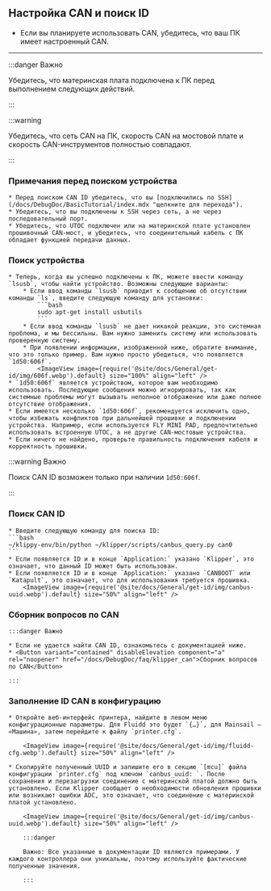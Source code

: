 ## Настройка CAN и поиск ID

* Если вы планируете использовать CAN, убедитесь, что ваш ПК имеет настроенный CAN.

----

:::danger Важно

Убедитесь, что материнская плата подключена к ПК перед выполнением следующих действий.

:::


:::warning

Убедитесь, что сеть CAN на ПК, скорость CAN на мостовой плате и скорость CAN-инструментов полностью совпадают.

:::

### Примечания перед поиском устройства

    * Перед поиском CAN ID убедитесь, что вы [подключились по SSH](/docs/DebugDoc/BasicTutorial/index.mdx "щелкните для перехода").
    * Убедитесь, что вы подключены к SSH через сеть, а не через последовательный порт.
    * Убедитесь, что UTOC подключен или на материнской плате установлен прошивочный CAN-мост, и убедитесь, что соединительный кабель с ПК обладает функцией передачи данных.

### Поиск устройства

    * Теперь, когда вы успешно подключены к ПК, можете ввести команду `lsusb`, чтобы найти устройство. Возможны следующие варианты:
        * Если ввод команды `lsusb` приводит к сообщению об отсутствии команды `ls`, введите следующую команду для установки:
            ```bash
            sudo apt-get install usbutils
            ```
        * Если ввод команды `lsusb` не дает никакой реакции, это системная проблема, и мы бессильны. Вам нужно заменить систему или использовать проверенную систему.
        * При появлении информации, изображенной ниже, обратите внимание, что это только пример. Вам нужно просто убедиться, что появляется `1d50:606f`.
            <ImageView image={require('@site/docs/General/get-id/img/606f.webp').default} size="100%" align="left" />
    * `1d50:606f` является устройством, которое вам необходимо использовать. Последующие сообщения можно игнорировать, так как системные проблемы могут вызывать неполное отображение или даже полное отсутствие отображения.
    * Если имеется несколько `1d50:606f`, рекомендуется исключить одно, чтобы избежать конфликтов при дальнейшей прошивке и подключении устройства. Например, если используется FLY MINI PAD, предпочтительно использовать встроенную UTOC, а не другие CAN-мостовые устройства.
    * Если ничего не найдено, проверьте правильность подключения кабеля и корректность прошивки.

:::warning Важно

Поиск CAN ID возможен только при наличии `1d50:606f`.

:::

### Поиск CAN ID

    * Введите следующую команду для поиска ID:
    ```bash
    ~/klippy-env/bin/python ~/klipper/scripts/canbus_query.py can0
    ```
    * Если появляется ID и в конце `Application:` указано `Klipper`, это означает, что данный ID может быть использован.
    * Если появляется ID и в конце `Application:` указано `CANBOOT` или `Katapult`, это означает, что для использования требуется прошивка.
        <ImageView image={require('@site/docs/General/get-id/img/canbus-uuid.webp').default} size="50%" align="left" />


### Сборник вопросов по CAN

    :::danger Важно

    * Если не удается найти CAN ID, ознакомьтесь с документацией ниже.
    * <Button variant="contained" disableElevation component="a" rel="noopener" href="/docs/DebugDoc/faq/klipper_can">Сборник вопросов по CAN</Button>

    :::

### Заполнение ID CAN в конфигурацию

    * Откройте веб-интерфейс принтера, найдите в левом меню конфигурационные параметры. Для Fluidd это будет `{…}`, для Mainsail — «Машина», затем перейдите к файлу `printer.cfg`.

        <ImageView image={require('@site/docs/General/get-id/img/fluidd-cfg.webp').default} size="50%" align="left" />

    * Скопируйте полученный UUID и запишите его в секцию `[mcu]` файла конфигурации `printer.cfg` под ключом `canbus_uuid: `. После сохранения и перезагрузки соединение с материнской платой должно быть установлено. Если Klipper сообщает о необходимости обновления прошивки или возникают ошибки ADC, это означает, что соединение с материнской платой установлено.

        <ImageView image={require('@site/docs/General/get-id/img/canbus-uuid.webp').default} size="50%" align="left" />

        :::danger

        Важно: Все указанные в документации ID являются примерами. У каждого контроллера они уникальны, поэтому используйте фактические полученные значения.

        :::
